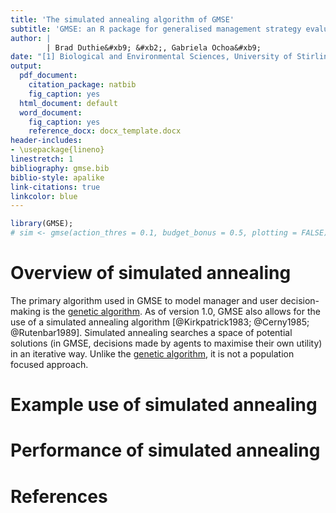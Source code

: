 ```yaml
---
title: 'The simulated annealing algorithm of GMSE'
subtitle: 'GMSE: an R package for generalised management strategy evaluation (New function vignette)'
author: | 
        | Brad Duthie&#xb9; &#xb2;, Gabriela Ochoa&#xb9;
date: "[1] Biological and Environmental Sciences, University of Stirling, Stirling, UK [2] alexander.duthieh@stir.ac.uk"
output:
  pdf_document:
    citation_package: natbib
    fig_caption: yes
  html_document: default
  word_document:
    fig_caption: yes
    reference_docx: docx_template.docx
header-includes:
- \usepackage{lineno}
linestretch: 1
bibliography: gmse.bib
biblio-style: apalike
link-citations: true
linkcolor: blue
---
```


```r
library(GMSE);
# sim <- gmse(action_thres = 0.1, budget_bonus = 0.5, plotting = FALSE);
```

Overview of simulated annealing
================================================================================

The primary algorithm used in GMSE to model manager and user decision-making is the [genetic algorithm](SI1.pdf). As of version 1.0, GMSE also allows for the use of a simulated annealing algorithm [@Kirkpatrick1983; @Cerny1985; @Rutenbar1989]. Simulated annealing searches a space of potential solutions (in GMSE, decisions made by agents to maximise their own utility) in an iterative way. Unlike the [genetic algorithm](SI1.pdf), it is not a population focused approach. 

Example use of simulated annealing
================================================================================


Performance of simulated annealing
================================================================================



References
================================================================================

